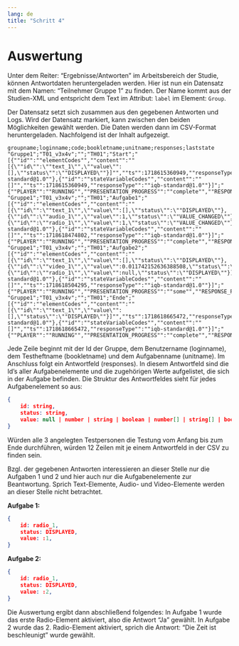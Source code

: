 ```yaml
---
lang: de
title: "Schritt 4"
---
```


# Auswertung


Unter dem Reiter: "Ergebnisse/Antworten" im Arbeitsbereich der Studie, können Antwortdaten heruntergeladen werden. Hier ist nun ein Datensatz mit dem Namen: "Teilnehmer Gruppe 1" zu finden. Der Name kommt aus der Studien-XML und entspricht dem Text im Attribut: `label` im Element: `Group`.

Der Datensatz setzt sich zusammen aus den gegebenen Antworten und Logs. Wird der Datensatz markiert, kann zwischen den beiden Möglichkeiten gewählt werden. Die Daten werden dann im CSV-Format heruntergeladen. Nachfolgend ist der Inhalt aufgezeigt.

```.csv
﻿groupname;loginname;code;bookletname;unitname;responses;laststate
"Gruppe1";"T01_v3x4v";"";"TH01";"Start";"[{""id"":""elementCodes"",""content"":""[{\""id\"":\""text_1\"",\""value\"":[],\""status\"":\""DISPLAYED\""}]"",""ts"":1718615360949,""responseType"":""iqb-standard@1.0""},{""id"":""stateVariableCodes"",""content"":""[]"",""ts"":1718615360949,""responseType"":""iqb-standard@1.0""}]";"{""PLAYER"":""RUNNING"",""PRESENTATION_PROGRESS"":""complete"",""RESPONSE_PROGRESS"":""complete""}"
"Gruppe1";"T01_v3x4v";"";"TH01";"Aufgabe1";"[{""id"":""elementCodes"",""content"":""[{\""id\"":\""text_1\"",\""value\"":[],\""status\"":\""DISPLAYED\""},{\""id\"":\""audio_1\"",\""value\"":1,\""status\"":\""VALUE_CHANGED\""},{\""id\"":\""radio_1\"",\""value\"":1,\""status\"":\""VALUE_CHANGED\""}]"",""ts"":1718618501261,""responseType"":""iqb-standard@1.0""},{""id"":""stateVariableCodes"",""content"":""[]"",""ts"":1718618474802,""responseType"":""iqb-standard@1.0""}]";"{""PLAYER"":""RUNNING"",""PRESENTATION_PROGRESS"":""complete"",""RESPONSE_PROGRESS"":""complete""}"
"Gruppe1";"T01_v3x4v";"";"TH01";"Aufgabe2";"[{""id"":""elementCodes"",""content"":""[{\""id\"":\""text_1\"",\""value\"":[],\""status\"":\""DISPLAYED\""},{\""id\"":\""video_1\"",\""value\"":0.011742152636388508,\""status\"":\""VALUE_CHANGED\""},{\""id\"":\""radio_1\"",\""value\"":null,\""status\"":\""DISPLAYED\""}]"",""ts"":1718618660456,""responseType"":""iqb-standard@1.0""},{""id"":""stateVariableCodes"",""content"":""[]"",""ts"":1718618504295,""responseType"":""iqb-standard@1.0""}]";"{""PLAYER"":""RUNNING"",""PRESENTATION_PROGRESS"":""some"",""RESPONSE_PROGRESS"":""complete""}"
"Gruppe1";"T01_v3x4v";"";"TH01";"Ende";"[{""id"":""elementCodes"",""content"":""[{\""id\"":\""text_1\"",\""value\"":[],\""status\"":\""DISPLAYED\""}]"",""ts"":1718618665472,""responseType"":""iqb-standard@1.0""},{""id"":""stateVariableCodes"",""content"":""[]"",""ts"":1718618665472,""responseType"":""iqb-standard@1.0""}]";"{""PLAYER"":""RUNNING"",""PRESENTATION_PROGRESS"":""complete"",""RESPONSE_PROGRESS"":""complete""}"
```
Jede Zeile beginnt mit der Id der Gruppe, dem Benutzername (loginname), dem Testheftname (bookletname) und dem Aufgabenname (unitname). Im Anschluss folgt ein Antwortfeld (responses). In diesem Antwortfeld sind die Id's aller Aufgabenelemente und die zugehörigen Werte aufgelistet, die sich in der Aufgabe befinden. Die Struktur des Antwortfeldes sieht für jedes Aufgabenelement so aus:

```.json
{
    id: string,
    status: string,
    value: null | number | string | boolean | number[] | string[] | boolean[],
}
```
Würden alle 3 angelegten Testpersonen die Testung vom Anfang bis zum Ende durchführen, würden 12 Zeilen mit je einem Antwortfeld in der CSV zu finden sein.

Bzgl. der gegebenen Antworten interessieren an dieser Stelle nur die Aufgaben 1 und 2 und hier auch nur die Aufgabenelemente zur Beantwortung. Sprich Text-Elemente, Audio- und Video-Elemente werden an dieser Stelle nicht betrachtet.

**Aufgabe 1:**

```.json
{
    id: radio_1,
    status: DISPLAYED,
    value: :1,
}
```
**Aufgabe 2:**

```.json
{
    id: radio_1,
    status: DISPLAYED,
    value: :2,
}
```
Die Auswertung ergibt dann abschließend folgendes: In Aufgabe 1 wurde das erste Radio-Element aktiviert, also die Antwort "Ja" gewählt. In Aufgabe 2 wurde das 2. Radio-Element aktiviert, sprich die Antwort: "Die Zeit ist beschleunigt" wurde gewählt.

